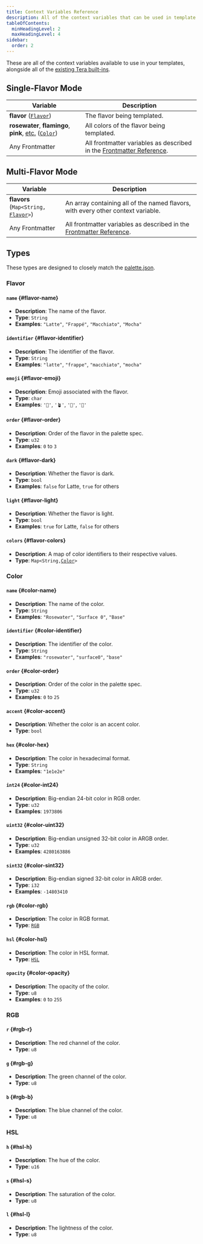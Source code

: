 ```yaml
---
title: Context Variables Reference
description: All of the context variables that can be used in template files.
tableOfContents:
  minHeadingLevel: 2
  maxHeadingLevel: 4
sidebar:
  order: 2
---
```


These are all of the context variables available to use in your templates,
alongside all of the [existing Tera built-ins](https://keats.github.io/tera/docs/).

## Single-Flavor Mode

| Variable                                                                                          | Description                                                                                    |
| ------------------------------------------------------------------------------------------------- | ---------------------------------------------------------------------------------------------- |
| **flavor** ([`Flavor`](#flavor))                                                                  | The flavor being templated.                                                                    |
| **rosewater**, **flamingo**, **pink**, [etc.](https://catppuccin.com/palette) ([`Color`](#color)) | All colors of the flavor being templated.                                                      |
| Any Frontmatter                                                                                   | All frontmatter variables as described in the [Frontmatter Reference](/reference/frontmatter). |

## Multi-Flavor Mode

| Variable                                                 | Description                                                                                    |
| -------------------------------------------------------- | ---------------------------------------------------------------------------------------------- |
| **flavors** <br/> (`Map<String, `[`Flavor`](#flavor)`>`) | An array containing all of the named flavors, with every other context variable.               |
| Any Frontmatter                                          | All frontmatter variables as described in the [Frontmatter Reference](/reference/frontmatter). |

## Types

These types are designed to closely match the
[palette.json](https://github.com/catppuccin/palette/blob/main/palette.json).

### Flavor

#### `name` {#flavor-name}

- **Description**: The name of the flavor.
- **Type**: `String`
- **Examples**: `"Latte"`, `"Frappé"`, `"Macchiato"`, `"Mocha"`

#### `identifier` {#flavor-identifier}

- **Description**: The identifier of the flavor.
- **Type**: `String`
- **Examples**: `"latte"`, `"frappe"`, `"macchiato"`, `"mocha"`

#### `emoji` {#flavor-emoji}

- **Description**: Emoji associated with the flavor.
- **Type**: `char`
- **Examples**: `'🌻'`, `'🪴'`, `'🌺'`, `'🌿'`

#### `order` {#flavor-order}

- **Description**: Order of the flavor in the palette spec.
- **Type**: `u32`
- **Examples**: `0` to `3`

#### `dark` {#flavor-dark}

- **Description**: Whether the flavor is dark.
- **Type**: `bool`
- **Examples**: `false` for Latte, `true` for others

#### `light` {#flavor-light}

- **Description**: Whether the flavor is light.
- **Type**: `bool`
- **Examples**: `true` for Latte, `false` for others

#### `colors` {#flavor-colors}

- **Description**: A map of color identifiers to their respective values.
- **Type**: `Map<String,`[`Color`](#color)`>`

### Color

#### `name` {#color-name}

- **Description**: The name of the color.
- **Type**: `String`
- **Examples**: `"Rosewater"`, `"Surface 0"`, `"Base"`

#### `identifier` {#color-identifier}

- **Description**: The identifier of the color.
- **Type**: `String`
- **Examples**: `"rosewater"`, `"surface0"`, `"base"`

#### `order` {#color-order}

- **Description**: Order of the color in the palette spec.
- **Type**: `u32`
- **Examples**: `0` to `25`

#### `accent` {#color-accent}

- **Description**: Whether the color is an accent color.
- **Type**: `bool`

#### `hex` {#color-hex}

- **Description**: The color in hexadecimal format.
- **Type**: `String`
- **Examples**: `"1e1e2e"`

#### `int24` {#color-int24}

- **Description**: Big-endian 24-bit color in RGB order.
- **Type**: `u32`
- **Examples**: `1973806`

#### `uint32` {#color-uint32}

- **Description**: Big-endian unsigned 32-bit color in ARGB order.
- **Type**: `u32`
- **Examples**: `4280163886`

#### `sint32` {#color-sint32}

- **Description**: Big-endian signed 32-bit color in ARGB order.
- **Type**: `i32`
- **Examples**: `-14803410`

#### `rgb` {#color-rgb}

- **Description**: The color in RGB format.
- **Type**: [`RGB`](#rgb)

#### `hsl` {#color-hsl}

- **Description**: The color in HSL format.
- **Type**: [`HSL`](#hsl)

#### `opacity` {#color-opacity}

- **Description**: The opacity of the color.
- **Type**: `u8`
- **Examples**: `0` to `255`

### RGB

#### `r` {#rgb-r}

- **Description**: The red channel of the color.
- **Type**: `u8`

#### `g` {#rgb-g}

- **Description**: The green channel of the color.
- **Type**: `u8`

#### `b` {#rgb-b}

- **Description**: The blue channel of the color.
- **Type**: `u8`

### HSL

#### `h` {#hsl-h}

- **Description**: The hue of the color.
- **Type**: `u16`

#### `s` {#hsl-s}

- **Description**: The saturation of the color.
- **Type**: `u8`

#### `l` {#hsl-l}

- **Description**: The lightness of the color.
- **Type**: `u8`

